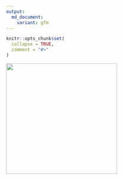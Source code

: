 ---
output:
  md_document:
    variant: gfm
---

<!-- README.md is generated from README.Rmd. Please edit that file -->

```{r, include = FALSE}
knitr::opts_chunk$set(
  collapse = TRUE,
  comment = "#>"
)
```

<!-- # yanpd01 -->

<!-- badges: start -->
<!-- badges: end -->

<div align="center">

![](figs/CHA.png){width=300}

</div>


